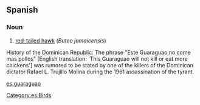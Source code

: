 ==Spanish==

===Noun===
{{es-noun-m}}

# {{Cuba, Dominican Republic, Puerto Rico|lang=es}} [[w:red-tailed hawk|red-tailed hawk]] (''Buteo jamaicensis'')

History of the Dominican Republic: The phrase "Este Guaraguao no come mas pollos" 
[English translation: 'This Guaraguao will not kill or eat more chickens'] was rumored 
to be stated by one of the killers of the Dominican dictator Rafael L. Trujillo Molina
during the 1961 assassination of the tyrant.


[[Category:es:Birds]]

[[es:guaraguao]]